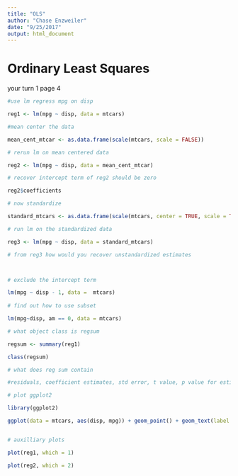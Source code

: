 ```yaml
---
title: "OLS"
author: "Chase Enzweiler"
date: "9/25/2017"
output: html_document
---
```


# Ordinary Least Squares

your turn 1 page 4
```r
#use lm regress mpg on disp

reg1 <- lm(mpg ~ disp, data = mtcars)

#mean center the data

mean_cent_mtcar <- as.data.frame(scale(mtcars, scale = FALSE))

# rerun lm on mean centered data 

reg2 <- lm(mpg ~ disp, data = mean_cent_mtcar)

# recover intercept term of reg2 should be zero

reg2$coefficients

# now standardize

standard_mtcars <- as.data.frame(scale(mtcars, center = TRUE, scale = TRUE))

# run lm on the standardized data

reg3 <- lm(mpg ~ disp, data = standard_mtcars)

# from reg3 how would you recover unstandardized estimates



# exclude the intercept term

lm(mpg ~ disp - 1, data =  mtcars)
  
# find out how to use subset

lm(mpg~disp, am == 0, data = mtcars)

# what object class is regsum

regsum <- summary(reg1)

class(regsum)

# what does reg sum contain

#residuals, coefficient estimates, std error, t value, p value for estimates

# plot ggplot2

library(ggplot2)

ggplot(data = mtcars, aes(disp, mpg)) + geom_point() + geom_text(label = row.names(mtcars), nudge_x = 70) + geom_smooth(method = "lm")


# auxilliary plots

plot(reg1, which = 1)

plot(reg2, which = 2)

```